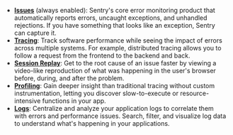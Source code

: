 <Expandable title="Want to learn more about these features?">

- [**Issues**](/product/issues) (always enabled): Sentry's core error monitoring product that automatically reports errors,
  uncaught exceptions, and unhandled rejections. If you have something that
  looks like an exception, Sentry can capture it.
- [**Tracing**](/product/tracing): Track software performance while seeing the
  impact of errors across multiple systems. For example, distributed tracing
  allows you to follow a request from the frontend to the backend and back.
- [**Session Replay**](/product/explore/session-replay/web):
  Get to the root cause of an issue faster by viewing a video-like reproduction
  of what was happening in the user's browser before, during, and after the
  problem.
- [**Profiling**](/product/explore/profiling/): Gain deeper insight than traditional tracing without custom instrumentation, letting you discover slow-to-execute or resource-intensive functions in your app.
- [**Logs**](/product/explore/logs): Centralize and analyze your application logs to
  correlate them with errors and performance issues. Search, filter, and
  visualize log data to understand what's happening in your applications.

</Expandable>
